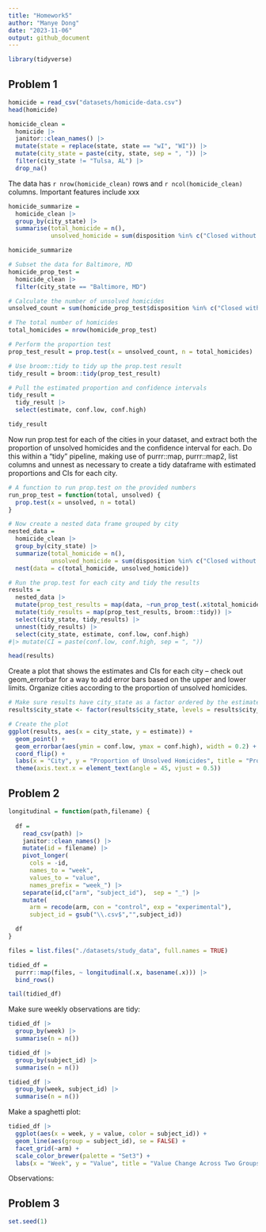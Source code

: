 ```yaml
---
title: "Homework5"
author: "Manye Dong"
date: "2023-11-06"
output: github_document
---
```

```r
library(tidyverse)
```

## Problem 1
```r
homicide = read_csv("datasets/homicide-data.csv")
head(homicide)
```
```r
homicide_clean =
  homicide |>
  janitor::clean_names() |>
  mutate(state = replace(state, state == "wI", "WI")) |> 
  mutate(city_state = paste(city, state, sep = ", ")) |>
  filter(city_state != "Tulsa, AL") |> 
  drop_na()
```

The data has `r nrow(homicide_clean)` rows and `r ncol(homicide_clean)` columns. Important features include xxx

```r
homicide_summarize = 
  homicide_clean |>
  group_by(city_state) |>
  summarise(total_homicide = n(), 
            unsolved_homicide = sum(disposition %in% c("Closed without arrest", "Open/No arrest")))

homicide_summarize
```

```r
# Subset the data for Baltimore, MD
homicide_prop_test = 
  homicide_clean |>
  filter(city_state == "Baltimore, MD")

# Calculate the number of unsolved homicides
unsolved_count = sum(homicide_prop_test$disposition %in% c("Closed without arrest", "Open/No arrest"))

# The total number of homicides
total_homicides = nrow(homicide_prop_test)

# Perform the proportion test
prop_test_result = prop.test(x = unsolved_count, n = total_homicides)
```

```r
# Use broom::tidy to tidy up the prop.test result
tidy_result = broom::tidy(prop_test_result)

# Pull the estimated proportion and confidence intervals
tidy_result = 
  tidy_result |>
  select(estimate, conf.low, conf.high)

tidy_result
```
Now run prop.test for each of the cities in your dataset, and extract both the proportion of unsolved homicides and the confidence interval for each. Do this within a “tidy” pipeline, making use of purrr::map, purrr::map2, list columns and unnest as necessary to create a tidy dataframe with estimated proportions and CIs for each city.
```r
# A function to run prop.test on the provided numbers
run_prop_test = function(total, unsolved) {
  prop.test(x = unsolved, n = total)
}
```

```r
# Now create a nested data frame grouped by city
nested_data = 
  homicide_clean |>
  group_by(city_state) |>
  summarize(total_homicide = n(), 
            unsolved_homicide = sum(disposition %in% c("Closed without arrest", "Open/No arrest"))) |>
  nest(data = c(total_homicide, unsolved_homicide))
```

```r
# Run the prop.test for each city and tidy the results
results = 
  nested_data |>
  mutate(prop_test_results = map(data, ~run_prop_test(.x$total_homicide, .x$unsolved_homicide))) |>
  mutate(tidy_results = map(prop_test_results, broom::tidy)) |>
  select(city_state, tidy_results) |>
  unnest(tidy_results) |>
  select(city_state, estimate, conf.low, conf.high)
#|> mutate(CI = paste(conf.low, conf.high, sep = ", "))

head(results)
```
Create a plot that shows the estimates and CIs for each city – check out geom_errorbar for a way to add error bars based on the upper and lower limits. Organize cities according to the proportion of unsolved homicides.
```r
# Make sure results have city_state as a factor ordered by the estimate
results$city_state <- factor(results$city_state, levels = results$city_state[order(results$estimate)])

# Create the plot
ggplot(results, aes(x = city_state, y = estimate)) +
  geom_point() +
  geom_errorbar(aes(ymin = conf.low, ymax = conf.high), width = 0.2) +
  coord_flip() +
  labs(x = "City", y = "Proportion of Unsolved Homicides", title = "Proportion of Unsolved Homicides by City") +
  theme(axis.text.x = element_text(angle = 45, vjust = 0.5))
```


## Problem 2
```r
longitudinal = function(path,filename) {
  
  df = 
    read_csv(path) |>
    janitor::clean_names() |>
    mutate(id = filename) |>
    pivot_longer(
      cols = -id,
      names_to = "week",
      values_to = "value",
      names_prefix = "week_") |>
    separate(id,c("arm", "subject_id"),  sep = "_") |>
    mutate(
      arm = recode(arm, con = "control", exp = "experimental"),
      subject_id = gsub("\\.csv$","",subject_id))

  df
}
```

```r
files = list.files("./datasets/study_data", full.names = TRUE)
```

```r
tidied_df = 
  purrr::map(files, ~ longitudinal(.x, basename(.x))) |> 
  bind_rows()
```

```r
tail(tidied_df)
```
Make sure weekly observations are tidy:
```r
tidied_df |>
  group_by(week) |> 
  summarise(n = n())
```

```r
tidied_df |>
  group_by(subject_id) |> 
  summarise(n = n())   
```

```r
tidied_df |>
  group_by(week, subject_id) |> 
  summarise(n = n())
```
Make a spaghetti plot:
```r
tidied_df |>
  ggplot(aes(x = week, y = value, color = subject_id)) +
  geom_line(aes(group = subject_id), se = FALSE) +
  facet_grid(~arm) +
  scale_color_brewer(palette = "Set3") + 
  labs(x = "Week", y = "Value", title = "Value Change Across Two Groups")
```
Observations: 


## Problem 3
```r
set.seed(1)
```

```r

```

